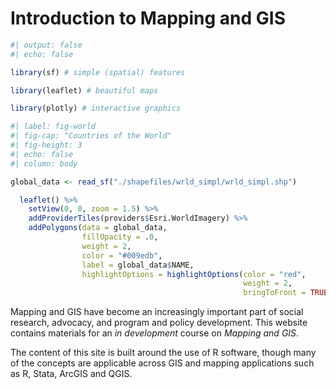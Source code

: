 # Introduction to Mapping and GIS

```r
#| output: false
#| echo: false

library(sf) # simple (spatial) features

library(leaflet) # beautiful maps

library(plotly) # interactive graphics

```

```r
#| label: fig-world
#| fig-cap: "Countries of the World"
#| fig-height: 3
#| echo: false
#| column: body

global_data <- read_sf("./shapefiles/wrld_simpl/wrld_simpl.shp")

  leaflet() %>%
    setView(0, 0, zoom = 1.5) %>%
    addProviderTiles(providers$Esri.WorldImagery) %>%
    addPolygons(data = global_data, 
                fillOpacity = .0, 
                weight = 2,
                color = "#009edb", 
                label = global_data$NAME,
                highlightOptions = highlightOptions(color = "red", 
                                                    weight = 2,
                                                    bringToFront = TRUE)) 

```

Mapping and GIS have become an increasingly important part of social research, advocacy, and program and policy development. This website contains materials for an *in development* course on *Mapping and GIS*.

The content of this site is built around the use of R software, though many of the concepts are applicable across GIS and mapping applications such as R, Stata, ArcGIS and QGIS.










